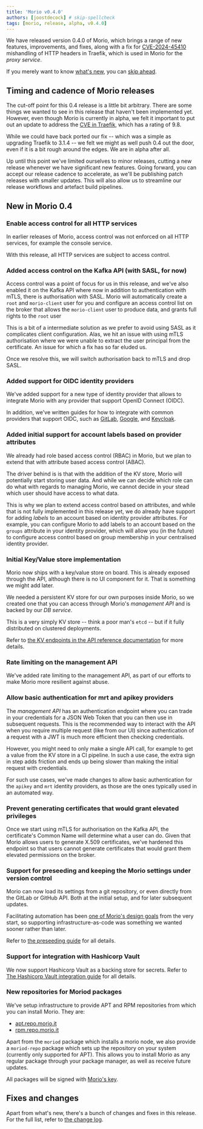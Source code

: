 ```yaml
---
title: 'Morio v0.4.0'
authors: [joostdecock] # skip-spellcheck
tags: [morio, release, alpha, v0.4.0]
---
```


We have released version 0.4.0 of Morio, which brings a range of new features,
improvements, and fixes, along with a fix for
[CVE-2024-45410][cve] mishandling of HTTP headers in Traefik, which is used in
Morio for the _proxy service_.

<!-- truncate -->

If you merely want to know [what's new](#new-in-morio-04), you can [skip
ahead](#new-in-morio-04).

## Timing and cadence of Morio releases

The cut-off point for this 0.4 release is a little bit arbitrary. There are
some things we wanted to see in this release that haven't been implemented yet.
However, even though Morio is currently in alpha, we felt it important
to put out an update to address the [CVE in Traefik][cve], which has a rating
of 9.8.

While we could have back ported our fix -- which was a simple as upgrading 
Traefik to 3.1.4 -- we felt we might as well push 0.4 out the door, even if
it is a bit rough around the edges. We are in alpha after all.

Up until this point we've limited ourselves to minor releases, cutting a new
release whenever we have significant new features. Going forward, you can
accept our release cadence to accelerate, as we'll be publishing patch releases
with smaller updates. This will also allow us to streamline our release 
workflows and artefact build pipelines.


## New in Morio 0.4

### Enable access control for all HTTP services

In earlier releases of Morio, access control was not enforced on all HTTP
services, for example the console service.

With this release, all HTTP services are subject to access control.

### Added access control on the Kafka API (with SASL, for now)

Access control was a point of focus for us in this release, and we've also
enabled it on the Kafka API where now in addition to authentication with mTLS,
there is authorisation with SASL. Morio will automatically create a `root` and
`morio-client` user for you and configure an access control list on the broker
that allows the `morio-client` user to produce data, and grants full rights to
the `root` user

This is a bit of a intermediate solution as we prefer to avoid using SASL as it
complicates client configuration. Alas, we hit an issue with using mTLS
authorisation where we were unable to extract the user principal from the
certificate. An issue for which a fix has so far eluded us. 

Once we resolve this, we will switch authorisation back to mTLS and drop SASL.

### Added support for OIDC identity providers

We've added support for a new type of identity provider that allows to
integrate Morio with any provider that support OpenID Connect (OIDC).  

In addition, we've written guides for how to integrate with common providers
that support OIDC, such as
[GitLab](/docs/guides/integrations/gitlab/#gitlab-as-identity-provider-with-openid-connect),
[Google](/docs/guides/integrations/google/), and
[Keycloak](/docs/guides/integrations/keycloak/).

### Added initial support for account labels based on provider attributes

We already had role based access control (RBAC) in Morio, but we plan to extend
that with attribute based access control (ABAC).

The driver behind is is that with the addition of the KV store, Morio will
potentially start storing user data. And while we can decide which role can do
what with regards to managing Morio, we cannot decide in your stead which user
should have access to what data.

This is why we plan to extend access control based on attributes, and while
that is not fully implemented in this release yet, we do already have support
for adding _labels_ to an account based on identity provider attributes. For
example, you can configure Morio to add labels to an account based on the
`groups` attribute in your identity provider, which will allow you (in the
future) to configure access control based on group membership in your
centralised identity provider.

### Initial Key/Value store implementation

Morio now ships with a key/value store on board. 
This is already exposed through the API, although there is no UI component for it. 
That is something we might add later.

We needed a persistent KV store for our own purposes inside Morio, so we created
one that you can access through Morio's _management API_ and is backed by 
our _DB service_.

This is a very simply KV store -- think a poor man's `etcd` -- but if it fully 
distributed on clustered deployments.

Refer to [the KV endpoints in the API reference
documentation](/docs/reference/apis/api/#tag/kv) for more details.

### Rate limiting on the management API

We've added rate limiting to the management API, as part of our efforts to make
Morio more resilient against abuse.

### Allow basic authentication for mrt and apikey providers

The _management API_ has an authentication endpoint where you can trade in your
credentials for a JSON Web Token that you can then use in subsequent requests.
This is the recommended way to interact with the API when you require multiple
request (like from our UI) since authentication of a request with a JWT is 
much more efficient then checking credentials.

However, you might need to only make a single API call, for example to get a value
from the KV store in a CI pipeline. In such a use case, the extra
sign in step adds friction and ends up being slower than making the initial
request with credentials.

For such use cases, we've made changes to allow basic authentication 
for the `apikey` and `mrt` identity providers, as those are the ones 
typically used in an automated way.

### Prevent generating certificates that would grant elevated privileges

Once we start using mTLS for authorisation on the Kafka API, the certificate's
Common Name will determine what a user can do.  Given that Morio allows users
to generate X.509 certificates, we've hardened this endpoint so that users
cannot generate certificates that would grant them elevated permissions on the
broker.

### Support for preseeding and keeping the Morio settings under version control

Morio can now load its settings from a git repository, or even directly from
the GitLab or GitHub API. Both at the initial setup, and for later subsequent
updates.

Facilitating automation has been [one of Morio's design
goals](/docs/guides/goals/) from the very start, so supporting
infrastructure-as-code was something we wanted sooner rather than later.

Refer to [the preseeding guide](/docs/guides/settings/preseed/) for all details.

### Support for integration with Hashicorp Vault

We now support Hashicorp Vault as a backing store for secrets. Refer to [The
Hashicorp Vault integration guide](/docs/guides/integrations/vault/)
for all details.

### New repositories for Moriod packages

We've setup infrastructure to provide APT and RPM repositories from which you can install Morio.
They are:

- [apt.repo.morio.it](https://apt.repo.morio.it/)
- [rpm.repo.morio.it](https://rpm.repo.morio.it/)

Apart from the `moriod` package which installs a morio node, we also provide a `moriod-repo`
package which sets up the repository on your system (currently only supported for APT).
This allows you to install Morio as any regular package through your package manager,
as well as receive future updates.

All packages will be signed with [Morio's key](https://apt.repo.morio.it/morio.asc).

## Fixes and changes

Apart from what's new, there's a bunch of changes and fixes in this release.
For the full list, refer to [the
change log](https://github.com/certeu/morio/blob/develop/CHANGELOG.md).


[cve]: https://nvd.nist.gov/vuln/detail/CVE-2024-45410
